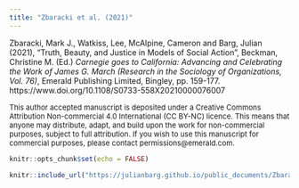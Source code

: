 ```yaml
---
title: "Zbaracki et al. (2021)"
---
```


Zbaracki, Mark J., Watkiss, Lee, McAlpine, Cameron and Barg, Julian (2021), "Truth, Beauty, and Justice in Models of Social Action", Beckman, Christine M. (Ed.) *Carnegie goes to California: Advancing and Celebrating the Work of James G. March (Research in the Sociology of Organizations, Vol. 76)*, Emerald Publishing Limited, Bingley, pp. 159-177. https://www.doi.org/10.1108/S0733-558X20210000076007

<font size="2">This author accepted manuscript is deposited under a Creative Commons Attribution Non-commercial 4.0 International (CC BY-NC) licence. This means that anyone may distribute, adapt, and build upon the work for non-commercial purposes, subject to full attribution. If you wish to use this manuscript for commercial purposes, please contact permissions@emerald.com.</font>

```r
knitr::opts_chunk$set(echo = FALSE)
```

```r
knitr::include_url("https://julianbarg.github.io/public_documents/Zbaracki%20et%20al%20(2021).pdf", heigh = "11000px")
```

